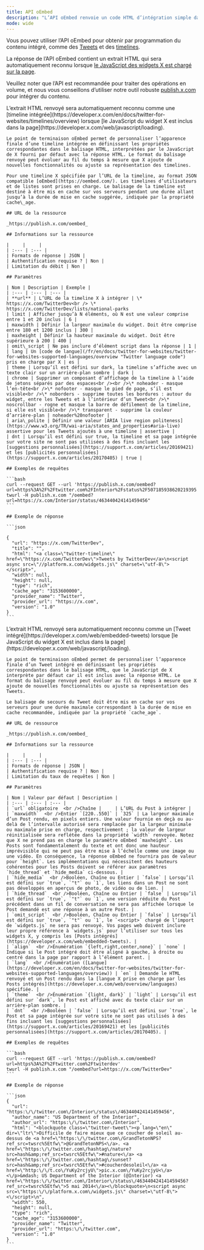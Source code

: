 ```yaml
---
title: API oEmbed
description: "L’API oEmbed renvoie un code HTML d’intégration simple dans un format compatible [oEmbed](http://oembed.com/)."
mode: wide
---
```


Vous pouvez utiliser l’API oEmbed pour obtenir par programmation du contenu intégré, comme des [Tweets](https://developer.x.com/en/docs/twitter-for-websites/embedded-tweets/overview) et des [timelines](https://developer.x.com/en/docs/twitter-for-websites/timelines/overview).

La réponse de l’API oEmbed contient un extrait HTML qui sera automatiquement reconnu lorsque [le JavaScript des widgets X est chargé sur la page](https://developer.x.com/web/javascript/loading).

Veuillez noter que l’API est recommandée pour traiter des opérations en volume, et nous vous conseillons d’utiliser notre outil robuste [publish.x.com](https://publish.x.com/#) pour intégrer du contenu.

<Tabs>
  <Tab title="Embedded timelines">
    L’extrait HTML renvoyé sera automatiquement reconnu comme une [timeline intégrée](https://developer.x.com/en/docs/twitter-for-websites/timelines/overview) lorsque [le JavaScript du widget X est inclus dans la page](https://developer.x.com/web/javascript/loading).

    Le point de terminaison oEmbed permet de personnaliser l’apparence finale d’une timeline intégrée en définissant les propriétés correspondantes dans le balisage HTML, interprétées par le JavaScript de X fourni par défaut avec la réponse HTML. Le format du balisage renvoyé peut évoluer au fil du temps à mesure que X ajoute de nouvelles fonctionnalités ou ajuste sa représentation des timelines.

    Pour une timeline X spécifiée par l’URL de la timeline, au format JSON compatible [oEmbed](https://oembed.com/). Les timelines d’utilisateurs et de listes sont prises en charge. Le balisage de la timeline est destiné à être mis en cache sur vos serveurs pendant une durée allant jusqu’à la durée de mise en cache suggérée, indiquée par la propriété cache\_age.

    ## URL de la ressource

    _https://publish.x.com/oembed_

    ## Informations sur la ressource

    |     |     |
    | :--- | :--- |
    | Formats de réponse | JSON |
    | Authentification requise ? | Non |
    | Limitation du débit | Non |

    ## Paramètres

    | Nom | Description | Exemple |
    | :--- | :--- | :--- |
    | **url** | L’URL de la timeline X à intégrer | \* https://x.com/TwitterDev<br /> \* https://x.com/TwitterDev/lists/national-parks
    | limit | Afficher jusqu’à N éléments, où N est une valeur comprise entre 1 et 20 inclus | 6 |
    | maxwidth | Définir la largeur maximale du widget. Doit être comprise entre 180 et 1200 inclus | 300 |
    | maxheight | Définir la hauteur maximale du widget. Doit être supérieure à 200 | 400 |
    | omit\_script | Ne pas inclure d’élément script dans la réponse | 1 |
    | lang | Un [code de langue](/fr/en/docs/twitter-for-websites/twitter-for-websites-supported-languages/overview "Twitter language code") pris en charge par X | es |
    | theme | Lorsqu’il est défini sur dark, la timeline s’affiche avec un texte clair sur un arrière-plan sombre | dark |
    | chrome | Supprimer un composant d’affichage de la timeline à l’aide de jetons séparés par des espaces<br /><br />\* noheader - masque l’en-tête<br />\* nofooter - masque le pied de page, s’il est visible<br />\* noborders - supprime toutes les bordures : autour du widget, entre les Tweets et à l’intérieur d’un Tweet<br />\* noscrollbar - rogne et masque la barre de défilement de la timeline, si elle est visible<br />\* transparent - supprime la couleur d’arrière-plan | noheader%20nofooter |
    | aria\_polite | Définir une valeur [ARIA live region politeness](https://www.w3.org/TR/wai-aria/states_and_properties#aria-live) assertive pour les Tweets ajoutés à une timeline | assertive |
    | dnt | Lorsqu’il est défini sur true, la timeline et sa page intégrée sur votre site ne sont pas utilisées à des fins incluant les [suggestions personnalisées](https://support.x.com/articles/20169421) et les [publicités personnalisées](https://support.x.com/articles/20170405) | true |

    ## Exemples de requêtes

    ```bash
    curl --request GET --url 'https://publish.x.com/oembed?url=https%3A%2F%2Ftwitter.com%2FInterior%2Fstatus%2F507185938620219395'
    twurl -H publish.x.com "/oembed?url=https://x.com/Interior/status/463440424141459456"
    ```

    ## Exemple de réponse

    ```json

    {
      "url": "https://x.com/TwitterDev",
      "title": "",
      "html": "<a class=\"twitter-timeline\" href=\"https://x.com/TwitterDev\">Tweets by TwitterDev</a>\n<script async src=\"//platform.x.com/widgets.js\" charset=\"utf-8\"></script>",
      "width": null,
      "height": null,
      "type": "rich",
      "cache_age": "3153600000",
      "provider_name": "Twitter",
      "provider_url": "https://x.com",
      "version": "1.0"
    }
    ```
  </Tab>

  <Tab title="Embedded Tweets">
    L’extrait HTML renvoyé sera automatiquement reconnu comme un [Tweet intégré](https://developer.x.com/web/embedded-tweets) lorsque [le JavaScript du widget X est inclus dans la page](https://developer.x.com/web/javascript/loading).

    Le point de terminaison oEmbed permet de personnaliser l’apparence finale d’un Tweet intégré en définissant les propriétés correspondantes dans le balisage HTML, que le JavaScript de X interprète par défaut car il est inclus avec la réponse HTML. Le format du balisage renvoyé peut évoluer au fil du temps à mesure que X ajoute de nouvelles fonctionnalités ou ajuste sa représentation des Tweets.

    Le balisage de secours du Tweet doit être mis en cache sur vos serveurs pour une durée maximale correspondant à la durée de mise en cache recommandée, indiquée par la propriété `cache_age`.

    ## URL de ressource

    _https://publish.x.com/oembed_

    ## Informations sur la ressource

    |     |     |
    | :--- | :--- |
    | Formats de réponse | JSON |
    | Authentification requise ? | Non |
    | Limitation du taux de requêtes | Non |

    ## Paramètres

    | Nom | Valeur par défaut | Description |
    | :--- | :--- | :--- |
    | `url` obligatoire  <br />Chaîne |     | L’URL du Post à intégrer |
    | `maxwidth`  <br />Entier `[220..550]` | `325` | La largeur maximale d’un Post rendu, en pixels entiers. Une valeur fournie en deçà ou au-delà de l’intervalle autorisé sera remplacée par la largeur minimale ou maximale prise en charge, respectivement ; la valeur de largeur réinitialisée sera reflétée dans la propriété `width` renvoyée. Notez que X ne prend pas en charge le paramètre oEmbed `maxheight`. Les Posts sont fondamentalement du texte et ont donc une hauteur imprévisible qui ne peut pas être mise à l’échelle comme une image ou une vidéo. En conséquence, la réponse oEmbed ne fournira pas de valeur pour `height`. Les implémentations qui nécessitent des hauteurs cohérentes pour les Posts doivent se référer aux paramètres `hide_thread` et `hide_media` ci-dessous. |
    | `hide_media`  <br />Booléen, Chaîne ou Entier | `false` | Lorsqu’il est défini sur `true`, `"t"` ou `1`, les liens dans un Post ne sont pas développés en aperçus de photo, de vidéo ou de lien. |
    | `hide_thread`  <br />Booléen, Chaîne ou Entier | `false` | Lorsqu’il est défini sur `true`, `"t"` ou `1`, une version réduite du Post précédent dans un fil de conversation ne sera pas affichée lorsque le Post demandé est une réponse à un autre Post. |
    | `omit_script`  <br />Booléen, Chaîne ou Entier | `false` | Lorsqu’il est défini sur `true`, `"t"` ou `1`, le `<script>` chargé de l’import de `widgets.js` ne sera pas renvoyé. Vos pages web doivent inclure leur propre référence à `widgets.js` pour l’utiliser sur tous les widgets X, y compris les [Posts intégrés](https://developer.x.com/web/embedded-tweets). |
    | `align`  <br />Énumération `{left,right,center,none}` | `none` | Indique si le Post intégré doit être aligné à gauche, à droite ou centré dans la page par rapport à l’élément parent. |
    | `lang`  <br />Énumération ([Langue](https://developer.x.com/en/docs/twitter-for-websites/twitter-for-websites-supported-languages/overview)) | `en` | Demande le HTML renvoyé et un Post rendu dans la [langue X prise en charge par les Posts intégrés](https://developer.x.com/web/overview/languages) spécifiée. |
    | `theme`  <br />Énumération `{light, dark}` | `light` | Lorsqu’il est défini sur `dark`, le Post est affiché avec du texte clair sur un arrière-plan sombre. |
    | `dnt`  <br />Booléen | `false` | Lorsqu’il est défini sur `true`, le Post et sa page intégrée sur votre site ne sont pas utilisés à des fins incluant les [suggestions personnalisées](https://support.x.com/articles/20169421) et les [publicités personnalisées](https://support.x.com/articles/20170405). |

    ## Exemples de requêtes

    ```bash
    curl --request GET --url 'https://publish.x.com/oembed?url=https%3A%2F%2Ftwitter.com%2Ftwiterdev'
    twurl -H publish.x.com "/oembed?url=https://x.com/TwitterDev"
    ```

    ## Exemple de réponse

    ```json
    {
      "url": "https:\/\/twitter.com\/Interior\/status\/463440424141459456",
      "author_name": "US Department of the Interior",
      "author_url": "https:\/\/twitter.com\/Interior",
      "html": "<blockquote class=\"twitter-tweet\"><p lang=\"en\" dir=\"ltr\">Difficile de faire mieux que ce coucher de soleil au-dessus de <a href=\"https:\/\/twitter.com\/GrandTetonNPS?ref_src=twsrc%5Etfw\">@GrandTetonNPS<\/a>. <a href=\"https:\/\/twitter.com\/hashtag\/nature?src=hash&amp;ref_src=twsrc%5Etfw\">#nature<\/a> <a href=\"https:\/\/twitter.com\/hashtag\/sunset?src=hash&amp;ref_src=twsrc%5Etfw\">#coucherdesoleil<\/a> <a href=\"http:\/\/t.co\/YuKy2rcjyU\">pic.x.com\/YuKy2rcjyU<\/a><\/p>&mdash; US Department of the Interior (@Interior) <a href=\"https:\/\/twitter.com\/Interior\/status\/463440424141459456?ref_src=twsrc%5Etfw\">5 mai 2014<\/a><\/blockquote>\n<script async src=\"https:\/\/platform.x.com\/widgets.js\" charset=\"utf-8\"><\/script>\n",
      "width": 550,
      "height": null,
      "type": "rich",
      "cache_age": "3153600000",
      "provider_name": "Twitter",
      "provider_url": "https:\/\/twitter.com",
      "version": "1.0"
    }
    ```
  </Tab>
</Tabs>